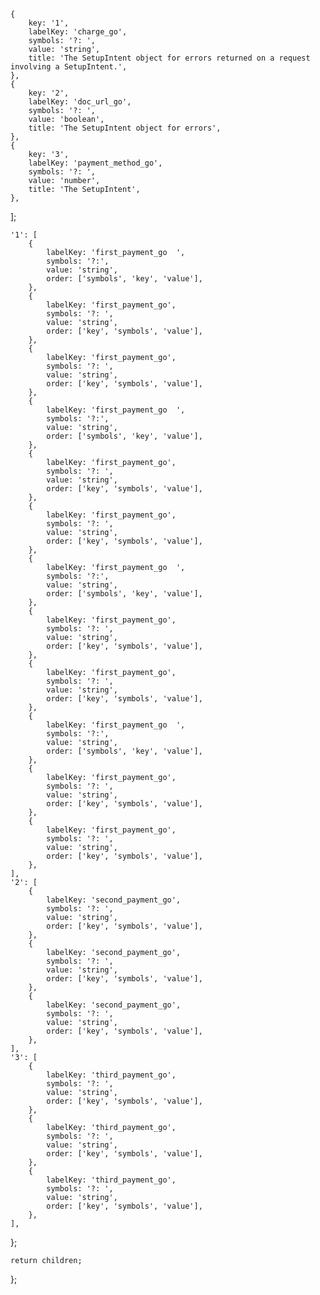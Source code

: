     {
        key: '1',
        labelKey: 'charge_go',
        symbols: '?: ',
        value: 'string',
        title: 'The SetupIntent object for errors returned on a request involving a SetupIntent.',
    },
    {
        key: '2',
        labelKey: 'doc_url_go',
        symbols: '?: ',
        value: 'boolean',
        title: 'The SetupIntent object for errors',
    },
    {
        key: '3',
        labelKey: 'payment_method_go',
        symbols: '?: ',
        value: 'number',
        title: 'The SetupIntent',
    },
];

    '1': [
        {
            labelKey: 'first_payment_go  ',
            symbols: '?:',
            value: 'string',
            order: ['symbols', 'key', 'value'],
        },
        {
            labelKey: 'first_payment_go',
            symbols: '?: ',
            value: 'string',
            order: ['key', 'symbols', 'value'],
        },
        {
            labelKey: 'first_payment_go',
            symbols: '?: ',
            value: 'string',
            order: ['key', 'symbols', 'value'],
        },
        {
            labelKey: 'first_payment_go  ',
            symbols: '?:',
            value: 'string',
            order: ['symbols', 'key', 'value'],
        },
        {
            labelKey: 'first_payment_go',
            symbols: '?: ',
            value: 'string',
            order: ['key', 'symbols', 'value'],
        },
        {
            labelKey: 'first_payment_go',
            symbols: '?: ',
            value: 'string',
            order: ['key', 'symbols', 'value'],
        },
        {
            labelKey: 'first_payment_go  ',
            symbols: '?:',
            value: 'string',
            order: ['symbols', 'key', 'value'],
        },
        {
            labelKey: 'first_payment_go',
            symbols: '?: ',
            value: 'string',
            order: ['key', 'symbols', 'value'],
        },
        {
            labelKey: 'first_payment_go',
            symbols: '?: ',
            value: 'string',
            order: ['key', 'symbols', 'value'],
        },
        {
            labelKey: 'first_payment_go  ',
            symbols: '?:',
            value: 'string',
            order: ['symbols', 'key', 'value'],
        },
        {
            labelKey: 'first_payment_go',
            symbols: '?: ',
            value: 'string',
            order: ['key', 'symbols', 'value'],
        },
        {
            labelKey: 'first_payment_go',
            symbols: '?: ',
            value: 'string',
            order: ['key', 'symbols', 'value'],
        },
    ],
    '2': [
        {
            labelKey: 'second_payment_go',
            symbols: '?: ',
            value: 'string',
            order: ['key', 'symbols', 'value'],
        },
        {
            labelKey: 'second_payment_go',
            symbols: '?: ',
            value: 'string',
            order: ['key', 'symbols', 'value'],
        },
        {
            labelKey: 'second_payment_go',
            symbols: '?: ',
            value: 'string',
            order: ['key', 'symbols', 'value'],
        },
    ],
    '3': [
        {
            labelKey: 'third_payment_go',
            symbols: '?: ',
            value: 'string',
            order: ['key', 'symbols', 'value'],
        },
        {
            labelKey: 'third_payment_go',
            symbols: '?: ',
            value: 'string',
            order: ['key', 'symbols', 'value'],
        },
        {
            labelKey: 'third_payment_go',
            symbols: '?: ',
            value: 'string',
            order: ['key', 'symbols', 'value'],
        },
    ],
};

    return children;
};




